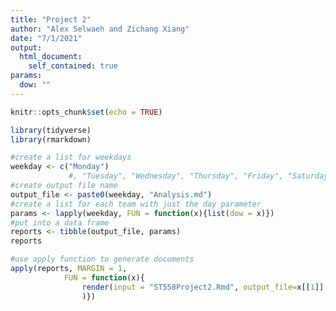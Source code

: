 ```yaml
---
title: "Project 2"
author: "Alex Selwaeh and Zichang Xiang"
date: "7/1/2021"
output:  
  html_document:  
    self_contained: true
params: 
  dow: ""
---
```


```r
knitr::opts_chunk$set(echo = TRUE)
```

```r

library(tidyverse)
library(rmarkdown)
```

```r
#create a list for weekdays
weekday <- c("Monday")
             #, "Tuesday", "Wednesday", "Thursday", "Friday", "Saturday", "Sunday")
#create output file name
output_file <- paste0(weekday, "Analysis.md")
#create a list for each team with just the day parameter
params <- lapply(weekday, FUN = function(x){list(dow = x)})
#put into a data frame 
reports <- tibble(output_file, params)
reports
```


```r
#use apply function to generate documents
apply(reports, MARGIN = 1, 
            FUN = function(x){
                render(input = "ST558Project2.Rmd", output_file=x[[1]] , params = x[[2]]
                )})
```